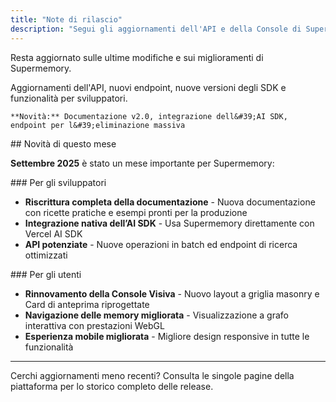 ```yaml
---
title: "Note di rilascio"
description: "Segui gli aggiornamenti dell'API e della Console di Supermemory"
---
```


Resta aggiornato sulle ultime modifiche e sui miglioramenti di Supermemory.

<CardGroup cols={2}>
  <Card title="Developer Platform" icon="code" href="/it/changelog/developer-platform">
    Aggiornamenti dell&#39;API, nuovi endpoint, nuove versioni degli SDK e funzionalità per sviluppatori.

    **Novità:** Documentazione v2.0, integrazione dell&#39;AI SDK, endpoint per l&#39;eliminazione massiva
  </Card>
</CardGroup>

<div id="whats-new-this-month">
  ## Novità di questo mese
</div>

**Settembre 2025** è stato un mese importante per Supermemory:

<div id="for-developers">
  ### Per gli sviluppatori
</div>

* **Riscrittura completa della documentazione** - Nuova documentazione con ricette pratiche e esempi pronti per la produzione
* **Integrazione nativa dell’AI SDK** - Usa Supermemory direttamente con Vercel AI SDK
* **API potenziate** - Nuove operazioni in batch ed endpoint di ricerca ottimizzati

<div id="for-users">
  ### Per gli utenti
</div>

* **Rinnovamento della Console Visiva** - Nuovo layout a griglia masonry e Card di anteprima riprogettate
* **Navigazione delle memory migliorata** - Visualizzazione a grafo interattiva con prestazioni WebGL
* **Esperienza mobile migliorata** - Migliore design responsive in tutte le funzionalità

***

<Note>
  Cerchi aggiornamenti meno recenti? Consulta le singole pagine della piattaforma per lo storico completo delle release.
</Note>